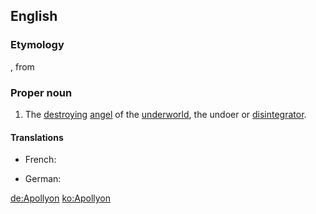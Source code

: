 ==English==

===Etymology===
{{etyl|grc|en}} {{term|Ἀπολλύων||Apollyon, the destroyer|lang=grc}}, from {{term|ἀπόλλυμι||destroy|lang=grc}}

===Proper noun===
{{wikipedia}}
{{en-proper noun}}

# The [[destroying]] [[angel]] of the [[underworld]], the undoer or [[disintegrator]]. 

====Translations====
{{trans-top|The destroying angel of the underworld, the undoer or disintegrator}}
* French: {{t|fr|Apollyon|m}}
{{trans-mid}}
* German: {{t+|de|Apollyon|m}}
{{trans-bottom}}

[[de:Apollyon]]
[[ko:Apollyon]]